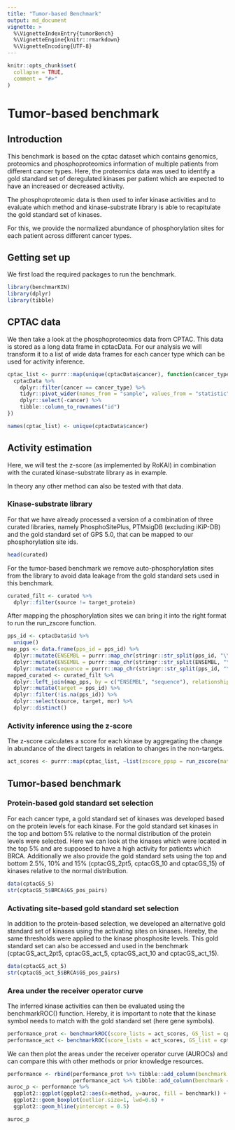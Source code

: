 ```yaml
---
title: "Tumor-based Benchmark"
output: md_document
vignette: >
  %\VignetteIndexEntry{tumorBench}
  %\VignetteEngine{knitr::rmarkdown}
  %\VignetteEncoding{UTF-8}
---
```


```r
knitr::opts_chunk$set(
  collapse = TRUE,
  comment = "#>"
)
```

# Tumor-based benchmark
## Introduction
This benchmark is based on the cptac dataset which contains genomics, proteomics
and phosphoproteomics information of multiple patients from different cancer types. 
Here, the proteomics data was used to identify a gold standard set of deregulated 
kinases per patient which are expected to have an increased or decreased activity.

The phosphoproteomic data is then used to infer kinase activities and to evaluate
which method and kinase-substrate library is able to recapitulate the gold standard
set of kinases.

For this, we provide the normalized abundance of phosphorylation sites for each
patient across different cancer types.

## Getting set up
We first load the required packages to run the benchmark.

```r
library(benchmarKIN)
library(dplyr)
library(tibble)
```

## CPTAC data
We then take a look at the phosphoproteomics data from CPTAC. This data is 
stored as a long data frame in cptacData. For our analysis we will transform
it to a list of wide data frames for each cancer type which can be used for
activity inference.

```r
cptac_list <- purrr::map(unique(cptacData$cancer), function(cancer_type){
  cptacData %>%
    dplyr::filter(cancer == cancer_type) %>%
    tidyr::pivot_wider(names_from = "sample", values_from = "statistic", values_fill = NA) %>%
    dplyr::select(-cancer) %>%
    tibble::column_to_rownames("id")
})

names(cptac_list) <- unique(cptacData$cancer)
```

## Activity estimation
Here, we will test the z-score (as implemented by RoKAI) in combination with the
curated kinase-substrate library as in example.

In theory any other method can also be tested with that data.

### Kinase-substrate library
For that we have already processed a version of a combination of three curated libraries,
namely PhosphoSitePlus, PTMsigDB (excluding iKiP-DB) and the gold standard set of GPS 5.0,
that can be mapped to our phosphorylation site ids.

```r
head(curated)
```
For the tumor-based benchmark we remove auto-phosphorylation sites from the
library to avoid data leakage from the gold standard sets used in this benchmark.

```r
curated_filt <- curated %>%
  dplyr::filter(source != target_protein)
```

After mapping the phosphorylation sites we can bring it into the right format to
run the run_zscore function.

```r
pps_id <- cptacData$id %>% 
  unique()
map_pps <- data.frame(pps_id = pps_id) %>%
  dplyr::mutate(ENSEMBL = purrr::map_chr(stringr::str_split(pps_id, "\\|"), 1)) %>%
  dplyr::mutate(ENSEMBL = purrr::map_chr(stringr::str_split(ENSEMBL, "\\."), 1))  %>%
  dplyr::mutate(sequence = purrr::map_chr(stringr::str_split(pps_id, "\\|"), 4))
mapped_curated <- curated_filt %>%
  dplyr::left_join(map_pps, by = c("ENSEMBL", "sequence"), relationship = "many-to-many") %>%
  dplyr::mutate(target = pps_id) %>%
  dplyr::filter(!is.na(pps_id)) %>%
  dplyr::select(source, target, mor) %>%
  dplyr::distinct()
```

### Activity inference using the z-score 
The z-score calculates a score for each kinase by aggregating the change in
abundance of the direct targets in relation to changes in the non-targets.

```r
act_scores <- purrr::map(cptac_list, ~list(zscore_ppsp = run_zscore(mat = .x, network = mapped_curated)))
```

## Tumor-based benchmark
### Protein-based gold standard set selection
For each cancer type, a gold standard set of kinases was developed based on
the protein levels for each kinase. For the gold standard set kinases 
in the top and bottom 5% relative to the normal distribution of the protein levels 
were selected. Here we can look at the kinases which were located in the top
5% and are supposed to have a high activity for patients which BRCA. 
Additionally we also provide the gold standard sets using the top and bottom
2.5%, 10% and 15% (cptacGS_2pt5, cptacGS_10 and cptacGS_15) of kinases relative 
to the normal distribution. 

```r
data(cptacGS_5)
str(cptacGS_5$BRCA$GS_pos_pairs)
```
### Activating site-based gold standard set selection
In addition to the protein-based selection,  we developed an alternative gold 
standard set of kinases using the activating sites on kinases. Hereby, the same 
thresholds were applied to the kinase phosphosite levels. 
This gold standard set can also be accessed and used in the 
benchmark (cptacGS_act_2pt5, cptacGS_act_5, cptacGS_act_10 and cptacGS_act_15).

```r
data(cptacGS_act_5)
str(cptacGS_act_5$BRCA$GS_pos_pairs)
```

### Area under the receiver operator curve
The inferred kinase activities can then be evaluated using the benchmarkROC()
function. Hereby, it is important to note that the kinase symbol needs to match
with the gold standard set (here gene symbols).
```r
performance_prot <- benchmarkROC(score_lists = act_scores, GS_list = cptacGS_5)
performance_act <- benchmarkROC(score_lists = act_scores, GS_list = cptacGS_act_5)
```

We can then plot the areas under the receiver operator curve (AUROCs) and can 
compare this with other methods or prior knowledge resources.
```r
performance <- rbind(performance_prot %>% tibble::add_column(benchmark = "protein-based"),
                     performance_act %>% tibble::add_column(benchmark = "activating site-based"))
auroc_p <- performance %>%
  ggplot2::ggplot(ggplot2::aes(x=method, y=auroc, fill = benchmark)) +
  ggplot2::geom_boxplot(outlier.size=1, lwd=0.6) +
  ggplot2::geom_hline(yintercept = 0.5)

auroc_p
```
